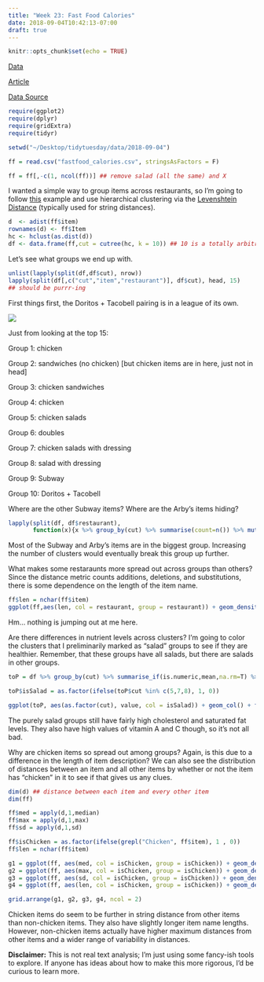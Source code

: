 ```yaml
---
title: "Week 23: Fast Food Calories"
date: 2018-09-04T10:42:13-07:00
draft: true
---
```


```r
knitr::opts_chunk$set(echo = TRUE)
```

[Data](https://github.com/rfordatascience/tidytuesday/tree/master/data/2018-09-04) 

[Article](https://fastfoodnutrition.org/) 

[Data Source](https://www.franchiseopportunities.com/blog/general-franchise-information/fast-food-calorie-comparison-charts)


```r
require(ggplot2)
require(dplyr)
require(gridExtra)
require(tidyr)

setwd("~/Desktop/tidytuesday/data/2018-09-04")

ff = read.csv("fastfood_calories.csv", stringsAsFactors = F)

ff = ff[,-c(1, ncol(ff))] ## remove salad (all the same) and X
```

I wanted a simple way to group items across restaurants, so I'm going to follow [this]( https://stackoverflow.com/questions/21511801/text-clustering-with-levenshtein-distances) example and use hierarchical clustering via the [Levenshtein Distance](https://en.wikipedia.org/wiki/Levenshtein_distance) (typically used for string distances).

```r
d  <- adist(ff$item) 
rownames(d) <- ff$Item
hc <- hclust(as.dist(d))
df <- data.frame(ff,cut = cutree(hc, k = 10)) ## 10 is a totally arbitrary choice
```

Let's see what groups we end up with.

```r
unlist(lapply(split(df,df$cut), nrow))
lapply(split(df[,c("cut","item","restaurant")], df$cut), head, 15)
## should be purrr-ing
```

First things first, the Doritos + Tacobell pairing is in a league of its own. 

![](https://media.giphy.com/media/xGR4QD7ncz9QY/giphy.gif)

Just from looking at the top 15:

Group 1: chicken

Group 2: sandwiches (no chicken) [but chicken items are in here, just not in head]

Group 3: chicken sandwiches

Group 4: chicken

Group 5: chicken salads

Group 6: doubles

Group 7: chicken salads with dressing 

Group 8: salad with dressing

Group 9: Subway 

Group 10: Doritos + Tacobell

Where are the other Subway items? Where are the Arby's items hiding?

```r
lapply(split(df, df$restaurant), 
       function(x){x %>% group_by(cut) %>% summarise(count=n()) %>% mutate(prop = count/sum(count))})
```

Most of the Subway and Arby's items are in the biggest group. Increasing the number of clusters would eventually break this group up further.

What makes some restaraunts more spread out across groups than others? Since the distance metric counts additions, deletions, and substitutions, there is some dependence on the length of the item name.

```r
ff$len = nchar(ff$item)
ggplot(ff,aes(len, col = restaurant, group = restaurant)) + geom_density()
```

Hm... nothing is jumping out at me here. 

Are there differences in nutrient levels across clusters? I'm going to color the clusters that I preliminarily marked as "salad" groups to see if they are healthier. Remember, that these groups have all salads, but there are salads in other groups.


```r
toP = df %>% group_by(cut) %>% summarise_if(is.numeric,mean,na.rm=T) %>% gather(nutrient,value,-cut)

toP$isSalad = as.factor(ifelse(toP$cut %in% c(5,7,8), 1, 0))

ggplot(toP, aes(as.factor(cut), value, col = isSalad)) + geom_col() + facet_wrap(~nutrient,scales="free_y") + xlab("cluster") + ylab("mean value")
```

The purely salad groups still have fairly high cholesterol and saturated fat levels. They also have high values of vitamin A and C though, so it's not all bad. 


Why are chicken items so spread out among groups? Again, is this due to a difference in the length of item description? We can also see the distribution of distances between an item and all other items by whether or not the item has "chicken" in it to see if that gives us any clues. 

```r
dim(d) ## distance between each item and every other item
dim(ff)

ff$med = apply(d,1,median)
ff$max = apply(d,1,max)
ff$sd = apply(d,1,sd)

ff$isChicken = as.factor(ifelse(grepl("Chicken", ff$item), 1 , 0))
ff$len = nchar(ff$item)

g1 = ggplot(ff, aes(med, col = isChicken, group = isChicken)) + geom_density() + xlab("median string distance between other items")
g2 = ggplot(ff, aes(max, col = isChicken, group = isChicken)) + geom_density() + xlab("max string distance between other items")
g3 = ggplot(ff, aes(sd, col = isChicken, group = isChicken)) + geom_density() + xlab("sd string distance between other items")
g4 = ggplot(ff, aes(len, col = isChicken, group = isChicken)) + geom_density() + xlab("length of item name")

grid.arrange(g1, g2, g3, g4, ncol = 2)
```

Chicken items do seem to be further in string distance from other items than non-chicken items. They also have slightly longer item name lengths. However, non-chicken items actually have higher maximum distances from other items and a wider range of variability in distances.



**Disclaimer:** This is not real text analysis; I'm just using some fancy-ish tools to explore. If anyone has ideas about how to make this more rigorous, I'd be curious to learn more.





